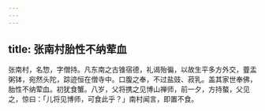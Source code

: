 ```yaml
---
---
---
```

title: 张南村胎性不纳荤血
---



张南村，名惣，字僧持。凡东南之古锥宿德，礼谒殆徧，以故生平多方外交，虀盂粥钵，宛然头陀，踪迹恒在僧寺中。口腹之奉，不过盐豉、菽乳。盖其家世奉佛，胎性不纳荤血。初犹食蟹。八岁，父将携之见博山禅师，前一夕，方持螯，父见之，惊曰：「儿将见博师，可食此乎？」南村闻言，即置不食。